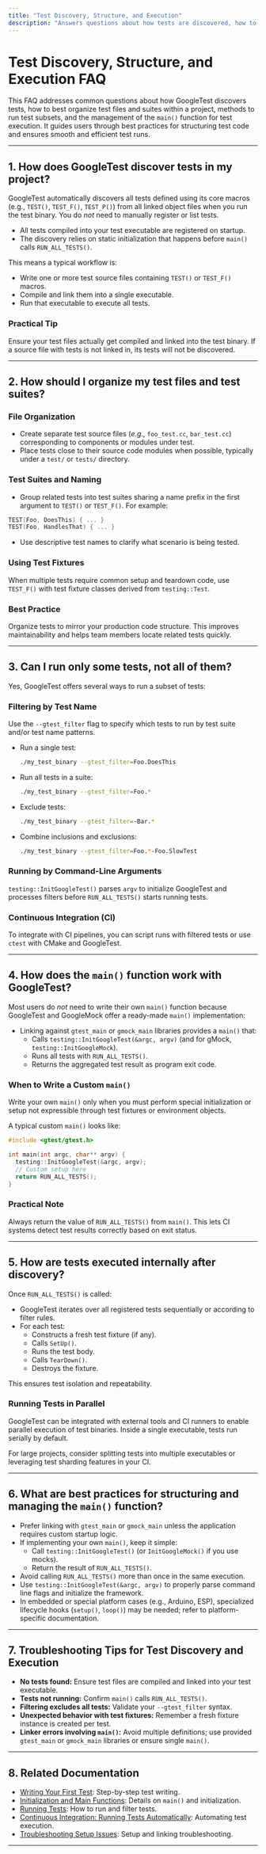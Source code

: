 ```yaml
---
title: "Test Discovery, Structure, and Execution"
description: "Answers questions about how tests are discovered, how to organize test files and suites, running subsets, and managing the main() function. Guides users through best practices for project structure and smooth test execution."
---
```


# Test Discovery, Structure, and Execution FAQ

This FAQ addresses common questions about how GoogleTest discovers tests, how to best organize test files and suites within a project, methods to run test subsets, and the management of the `main()` function for test execution. It guides users through best practices for structuring test code and ensures smooth and efficient test runs.

---

## 1. How does GoogleTest discover tests in my project?

GoogleTest automatically discovers all tests defined using its core macros (e.g., `TEST()`, `TEST_F()`, `TEST_P()`) from all linked object files when you run the test binary. You do *not* need to manually register or list tests.

- All tests compiled into your test executable are registered on startup.
- The discovery relies on static initialization that happens before `main()` calls `RUN_ALL_TESTS()`.

This means a typical workflow is:

- Write one or more test source files containing `TEST()` or `TEST_F()` macros.
- Compile and link them into a single executable.
- Run that executable to execute all tests.

### Practical Tip

Ensure your test files actually get compiled and linked into the test binary. If a source file with tests is not linked in, its tests will not be discovered.

---

## 2. How should I organize my test files and test suites?

### File Organization

- Create separate test source files (_e.g._, `foo_test.cc`, `bar_test.cc`) corresponding to components or modules under test.
- Place tests close to their source code modules when possible, typically under a `test/` or `tests/` directory.

### Test Suites and Naming

- Group related tests into test suites sharing a name prefix in the first argument to `TEST()` or `TEST_F()`. For example:

```cpp
TEST(Foo, DoesThis) { ... }
TEST(Foo, HandlesThat) { ... }
```

- Use descriptive test names to clarify what scenario is being tested.

### Using Test Fixtures

When multiple tests require common setup and teardown code, use `TEST_F()` with test fixture classes derived from `testing::Test`.

### Best Practice

Organize tests to mirror your production code structure. This improves maintainability and helps team members locate related tests quickly.

---

## 3. Can I run only some tests, not all of them?

Yes, GoogleTest offers several ways to run a subset of tests:

### Filtering by Test Name

Use the `--gtest_filter` flag to specify which tests to run by test suite and/or test name patterns.

- Run a single test:

  ```bash
  ./my_test_binary --gtest_filter=Foo.DoesThis
  ```

- Run all tests in a suite:

  ```bash
  ./my_test_binary --gtest_filter=Foo.*
  ```

- Exclude tests:

  ```bash
  ./my_test_binary --gtest_filter=-Bar.*
  ```

- Combine inclusions and exclusions:

  ```bash
  ./my_test_binary --gtest_filter=Foo.*-Foo.SlowTest
  ```

### Running by Command-Line Arguments

`testing::InitGoogleTest()` parses `argv` to initialize GoogleTest and processes filters before `RUN_ALL_TESTS()` starts running tests.

### Continuous Integration (CI)

To integrate with CI pipelines, you can script runs with filtered tests or use `ctest` with CMake and GoogleTest.

---

## 4. How does the `main()` function work with GoogleTest?

Most users do *not* need to write their own `main()` function because GoogleTest and GoogleMock offer a ready-made `main()` implementation:

- Linking against `gtest_main` or `gmock_main` libraries provides a `main()` that:
  - Calls `testing::InitGoogleTest(&argc, argv)` (and for gMock, `testing::InitGoogleMock`).
  - Runs all tests with `RUN_ALL_TESTS()`.
  - Returns the aggregated test result as program exit code.

### When to Write a Custom `main()`

Write your own `main()` only when you must perform special initialization or setup not expressible through test fixtures or environment objects.

A typical custom `main()` looks like:

```cpp
#include <gtest/gtest.h>

int main(int argc, char** argv) {
  testing::InitGoogleTest(&argc, argv);
  // Custom setup here
  return RUN_ALL_TESTS();
}
```

### Practical Note

Always return the value of `RUN_ALL_TESTS()` from `main()`. This lets CI systems detect test results correctly based on exit status.

---

## 5. How are tests executed internally after discovery?

Once `RUN_ALL_TESTS()` is called:

- GoogleTest iterates over all registered tests sequentially or according to filter rules.
- For each test:
  - Constructs a fresh test fixture (if any).
  - Calls `SetUp()`.
  - Runs the test body.
  - Calls `TearDown()`.
  - Destroys the fixture.

This ensures test isolation and repeatability.

### Running Tests in Parallel

GoogleTest can be integrated with external tools and CI runners to enable parallel execution of test binaries. Inside a single executable, tests run serially by default.

For large projects, consider splitting tests into multiple executables or leveraging test sharding features in your CI.

---

## 6. What are best practices for structuring and managing the `main()` function?

- Prefer linking with `gtest_main` or `gmock_main` unless the application requires custom startup logic.
- If implementing your own `main()`, keep it simple:
  - Call `testing::InitGoogleTest()` (or `InitGoogleMock()` if you use mocks).
  - Return the result of `RUN_ALL_TESTS()`.
- Avoid calling `RUN_ALL_TESTS()` more than once in the same execution.
- Use `testing::InitGoogleTest(&argc, argv)` to properly parse command line flags and initialize the framework.
- In embedded or special platform cases (e.g., Arduino, ESP), specialized lifecycle hooks (`setup()`, `loop()`) may be needed; refer to platform-specific documentation.

---

## 7. Troubleshooting Tips for Test Discovery and Execution

- **No tests found:** Ensure test files are compiled and linked into your test executable.
- **Tests not running:** Confirm `main()` calls `RUN_ALL_TESTS()`.
- **Filtering excludes all tests:** Validate your `--gtest_filter` syntax.
- **Unexpected behavior with test fixtures:** Remember a fresh fixture instance is created per test.
- **Linker errors involving `main()`:** Avoid multiple definitions; use provided `gtest_main` or `gmock_main` libraries or ensure single `main()`.

---

## 8. Related Documentation

- [Writing Your First Test](../guides/get-started/writing-tests.md): Step-by-step test writing.
- [Initialization and Main Functions](../api-reference/core-apis/initialization-and-main.md): Details on `main()` and initialization.
- [Running Tests](../getting-started/first-test-validation/running-tests.md): How to run and filter tests.
- [Continuous Integration: Running Tests Automatically](../guides/integration-scenarios/ci-integration.md): Automating test execution.
- [Troubleshooting Setup Issues](../getting-started/first-test-validation/troubleshooting-setup.md): Setup and linking troubleshooting.

---